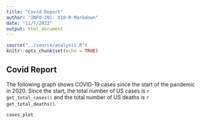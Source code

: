 ```yaml
---
title: "Covid Report"
author: "INFO-201: X10-R Markdown"
date: "11/7/2022"
output: html_document
---
```


```r
source("../source/analysis.R")
knitr::opts_chunk$set(echo = TRUE)
```

## Covid Report
The following graph shows COVID-19 cases since the start of the pandemic in 2020. Since
the start, the total number of US cases is `r get_total_cases()` and the total number of
US deaths is `r get_total_deaths()`. 

``` r
cases_plot
```

